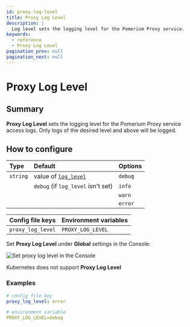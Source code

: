 ```yaml
---
id: proxy-log-level
title: Proxy Log Level
description: |
  Log level sets the logging level for the Pomerium Proxy service.
keywords:
  - reference
  - Proxy Log Level
pagination_prev: null
pagination_next: null
---
```



# Proxy Log Level

## Summary

**Proxy Log Level** sets the logging level for the Pomerium Proxy service access logs. Only logs of the desired level and above will be logged.

## How to configure

| **Type** | **Default** | **Options** |
| :--- | :--- | :--- |
| `string` | value of [`log_level`](/docs/reference/log-level) | `debug` |
|  | `debug` (if `log_level` isn't set) | `info` |
|  |  | `warn` |
|  |  | `error` |

<Tabs>
<TabItem value="Core" label="Core">

| **Config file keys** | **Environment variables** |
| :--- | :--- |
| `proxy_log_level` | `PROXY_LOG_LEVEL` |

</TabItem>
<TabItem value="Enterprise" label="Enterprise">

Set **Proxy Log Level** under **Global** settings in the Console:

![Set proxy log level in the Console](./img/global-settings/proxy-log-level.gif)

</TabItem>
<TabItem value="Kubernetes" label="Kubernetes">

Kubernetes does not support **Proxy Log Level**

</TabItem>
</Tabs>

### Examples

```yaml
# config file key
proxy_log_level: error

# environment variable
PROXY_LOG_LEVEL=debug
```
